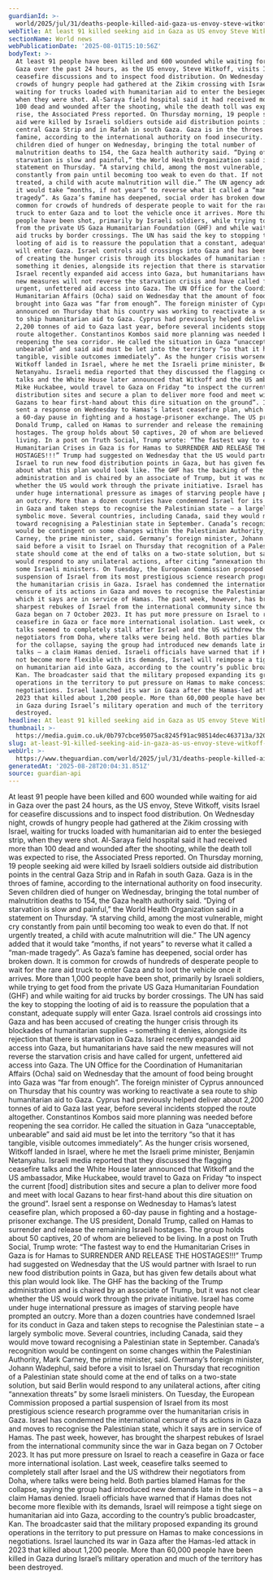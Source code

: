 ```yaml
---
guardianId: >-
  world/2025/jul/31/deaths-people-killed-aid-gaza-us-envoy-steve-witkoff-visits-israel
webTitle: At least 91 killed seeking aid in Gaza as US envoy Steve Witkoff visits Israel
sectionName: World news
webPublicationDate: '2025-08-01T15:10:56Z'
bodyText: >-
  At least 91 people have been killed and 600 wounded while waiting for aid in
  Gaza over the past 24 hours, as the US envoy, Steve Witkoff, visits Israel for
  ceasefire discussions and to inspect food distribution. On Wednesday night,
  crowds of hungry people had gathered at the Zikim crossing with Israel,
  waiting for trucks loaded with humanitarian aid to enter the besieged strip,
  when they were shot. Al-Saraya field hospital said it had received more than
  100 dead and wounded after the shooting, while the death toll was expected to
  rise, the Associated Press reported. On Thursday morning, 19 people seeking
  aid were killed by Israeli soldiers outside aid distribution points in the
  central Gaza Strip and in Rafah in south Gaza. Gaza is in the throes of
  famine, according to the international authority on food insecurity. Seven
  children died of hunger on Wednesday, bringing the total number of
  malnutrition deaths to 154, the Gaza health authority said. “Dying of
  starvation is slow and painful,” the World Health Organization said in a
  statement on Thursday. “A starving child, among the most vulnerable, might cry
  constantly from pain until becoming too weak to even do that. If not urgently
  treated, a child with acute malnutrition will die.” The UN agency added that
  it would take “months, if not years” to reverse what it called a “man-made
  tragedy”. As Gaza’s famine has deepened, social order has broken down. It is
  common for crowds of hundreds of desperate people to wait for the rare aid
  truck to enter Gaza and to loot the vehicle once it arrives. More than 1,000
  people have been shot, primarily by Israeli soldiers, while trying to get food
  from the private US Gaza Humanitarian Foundation (GHF) and while waiting for
  aid trucks by border crossings. The UN has said the key to stopping the
  looting of aid is to reassure the population that a constant, adequate supply
  will enter Gaza. Israel controls aid crossings into Gaza and has been accused
  of creating the hunger crisis through its blockades of humanitarian supplies –
  something it denies, alongside its rejection that there is starvation in Gaza.
  Israel recently expanded aid access into Gaza, but humanitarians have said the
  new measures will not reverse the starvation crisis and have called for
  urgent, unfettered aid access into Gaza. The UN Office for the Coordination of
  Humanitarian Affairs (Ocha) said on Wednesday that the amount of food being
  brought into Gaza was “far from enough”. The foreign minister of Cyprus
  announced on Thursday that his country was working to reactivate a sea route
  to ship humanitarian aid to Gaza. Cyprus had previously helped deliver about
  2,200 tonnes of aid to Gaza last year, before several incidents stopped the
  route altogether. Constantinos Kombos said more planning was needed before
  reopening the sea corridor. He called the situation in Gaza “unacceptable,
  unbearable” and said aid must be let into the territory “so that it has
  tangible, visible outcomes immediately”. As the hunger crisis worsened,
  Witkoff landed in Israel, where he met the Israeli prime minister, Benjamin
  Netanyahu. Israeli media reported that they discussed the flagging ceasefire
  talks and the White House later announced that Witkoff and the US ambassador,
  Mike Huckabee, would travel to Gaza on Friday “to inspect the current [food]
  distribution sites and secure a plan to deliver more food and meet with local
  Gazans to hear first-hand about this dire situation on the ground”. Israel
  sent a response on Wednesday to Hamas’s latest ceasefire plan, which proposed
  a 60-day pause in fighting and a hostage-prisoner exchange. The US president,
  Donald Trump, called on Hamas to surrender and release the remaining Israeli
  hostages. The group holds about 50 captives, 20 of whom are believed to be
  living. In a post on Truth Social, Trump wrote: “The fastest way to end the
  Humanitarian Crises in Gaza is for Hamas to SURRENDER AND RELEASE THE
  HOSTAGES!!!” Trump had suggested on Wednesday that the US would partner with
  Israel to run new food distribution points in Gaza, but has given few details
  about what this plan would look like. The GHF has the backing of the Trump
  administration and is chaired by an associate of Trump, but it was not clear
  whether the US would work through the private initiative. Israel has come
  under huge international pressure as images of starving people have prompted
  an outcry. More than a dozen countries have condemned Israel for its conduct
  in Gaza and taken steps to recognise the Palestinian state – a largely
  symbolic move. Several countries, including Canada, said they would move
  toward recognising a Palestinian state in September. Canada’s recognition
  would be contingent on some changes within the Palestinian Authority, Mark
  Carney, the prime minister, said. Germany’s foreign minister, Johann Wadephul,
  said before a visit to Israel on Thursday that recognition of a Palestinian
  state should come at the end of talks on a two-state solution, but said Berlin
  would respond to any unilateral actions, after citing “annexation threats” by
  some Israeli ministers. On Tuesday, the European Commission proposed a partial
  suspension of Israel from its most prestigious science research programme over
  the humanitarian crisis in Gaza. Israel has condemned the international
  censure of its actions in Gaza and moves to recognise the Palestinian state,
  which it says are in service of Hamas. The past week, however, has brought the
  sharpest rebukes of Israel from the international community since the war in
  Gaza began on 7 October 2023. It has put more pressure on Israel to reach a
  ceasefire in Gaza or face more international isolation. Last week, ceasefire
  talks seemed to completely stall after Israel and the US withdrew their
  negotiators from Doha, where talks were being held. Both parties blamed Hamas
  for the collapse, saying the group had introduced new demands late in the
  talks – a claim Hamas denied. Israeli officials have warned that if Hamas does
  not become more flexible with its demands, Israel will reimpose a tight siege
  on humanitarian aid into Gaza, according to the country’s public broadcaster,
  Kan. The broadcaster said that the military proposed expanding its ground
  operations in the territory to put pressure on Hamas to make concessions in
  negotiations. Israel launched its war in Gaza after the Hamas-led attack in
  2023 that killed about 1,200 people. More than 60,000 people have been killed
  in Gaza during Israel’s military operation and much of the territory has been
  destroyed.
headline: At least 91 killed seeking aid in Gaza as US envoy Steve Witkoff visits Israel
thumbnail: >-
  https://media.guim.co.uk/0b797cbce95075ac8245f91ac98514dec463713a/320_0_4859_3888/500.jpg
slug: at-least-91-killed-seeking-aid-in-gaza-as-us-envoy-steve-witkoff-visits-israel
webUrl: >-
  https://www.theguardian.com/world/2025/jul/31/deaths-people-killed-aid-gaza-us-envoy-steve-witkoff-visits-israel
generatedAt: '2025-08-28T20:04:31.851Z'
source: guardian-api
---
```

At least 91 people have been killed and 600 wounded while waiting for aid in Gaza over the past 24 hours, as the US envoy, Steve Witkoff, visits Israel for ceasefire discussions and to inspect food distribution. On Wednesday night, crowds of hungry people had gathered at the Zikim crossing with Israel, waiting for trucks loaded with humanitarian aid to enter the besieged strip, when they were shot. Al-Saraya field hospital said it had received more than 100 dead and wounded after the shooting, while the death toll was expected to rise, the Associated Press reported. On Thursday morning, 19 people seeking aid were killed by Israeli soldiers outside aid distribution points in the central Gaza Strip and in Rafah in south Gaza. Gaza is in the throes of famine, according to the international authority on food insecurity. Seven children died of hunger on Wednesday, bringing the total number of malnutrition deaths to 154, the Gaza health authority said. “Dying of starvation is slow and painful,” the World Health Organization said in a statement on Thursday. “A starving child, among the most vulnerable, might cry constantly from pain until becoming too weak to even do that. If not urgently treated, a child with acute malnutrition will die.” The UN agency added that it would take “months, if not years” to reverse what it called a “man-made tragedy”. As Gaza’s famine has deepened, social order has broken down. It is common for crowds of hundreds of desperate people to wait for the rare aid truck to enter Gaza and to loot the vehicle once it arrives. More than 1,000 people have been shot, primarily by Israeli soldiers, while trying to get food from the private US Gaza Humanitarian Foundation (GHF) and while waiting for aid trucks by border crossings. The UN has said the key to stopping the looting of aid is to reassure the population that a constant, adequate supply will enter Gaza. Israel controls aid crossings into Gaza and has been accused of creating the hunger crisis through its blockades of humanitarian supplies – something it denies, alongside its rejection that there is starvation in Gaza. Israel recently expanded aid access into Gaza, but humanitarians have said the new measures will not reverse the starvation crisis and have called for urgent, unfettered aid access into Gaza. The UN Office for the Coordination of Humanitarian Affairs (Ocha) said on Wednesday that the amount of food being brought into Gaza was “far from enough”. The foreign minister of Cyprus announced on Thursday that his country was working to reactivate a sea route to ship humanitarian aid to Gaza. Cyprus had previously helped deliver about 2,200 tonnes of aid to Gaza last year, before several incidents stopped the route altogether. Constantinos Kombos said more planning was needed before reopening the sea corridor. He called the situation in Gaza “unacceptable, unbearable” and said aid must be let into the territory “so that it has tangible, visible outcomes immediately”. As the hunger crisis worsened, Witkoff landed in Israel, where he met the Israeli prime minister, Benjamin Netanyahu. Israeli media reported that they discussed the flagging ceasefire talks and the White House later announced that Witkoff and the US ambassador, Mike Huckabee, would travel to Gaza on Friday “to inspect the current [food] distribution sites and secure a plan to deliver more food and meet with local Gazans to hear first-hand about this dire situation on the ground”. Israel sent a response on Wednesday to Hamas’s latest ceasefire plan, which proposed a 60-day pause in fighting and a hostage-prisoner exchange. The US president, Donald Trump, called on Hamas to surrender and release the remaining Israeli hostages. The group holds about 50 captives, 20 of whom are believed to be living. In a post on Truth Social, Trump wrote: “The fastest way to end the Humanitarian Crises in Gaza is for Hamas to SURRENDER AND RELEASE THE HOSTAGES!!!” Trump had suggested on Wednesday that the US would partner with Israel to run new food distribution points in Gaza, but has given few details about what this plan would look like. The GHF has the backing of the Trump administration and is chaired by an associate of Trump, but it was not clear whether the US would work through the private initiative. Israel has come under huge international pressure as images of starving people have prompted an outcry. More than a dozen countries have condemned Israel for its conduct in Gaza and taken steps to recognise the Palestinian state – a largely symbolic move. Several countries, including Canada, said they would move toward recognising a Palestinian state in September. Canada’s recognition would be contingent on some changes within the Palestinian Authority, Mark Carney, the prime minister, said. Germany’s foreign minister, Johann Wadephul, said before a visit to Israel on Thursday that recognition of a Palestinian state should come at the end of talks on a two-state solution, but said Berlin would respond to any unilateral actions, after citing “annexation threats” by some Israeli ministers. On Tuesday, the European Commission proposed a partial suspension of Israel from its most prestigious science research programme over the humanitarian crisis in Gaza. Israel has condemned the international censure of its actions in Gaza and moves to recognise the Palestinian state, which it says are in service of Hamas. The past week, however, has brought the sharpest rebukes of Israel from the international community since the war in Gaza began on 7 October 2023. It has put more pressure on Israel to reach a ceasefire in Gaza or face more international isolation. Last week, ceasefire talks seemed to completely stall after Israel and the US withdrew their negotiators from Doha, where talks were being held. Both parties blamed Hamas for the collapse, saying the group had introduced new demands late in the talks – a claim Hamas denied. Israeli officials have warned that if Hamas does not become more flexible with its demands, Israel will reimpose a tight siege on humanitarian aid into Gaza, according to the country’s public broadcaster, Kan. The broadcaster said that the military proposed expanding its ground operations in the territory to put pressure on Hamas to make concessions in negotiations. Israel launched its war in Gaza after the Hamas-led attack in 2023 that killed about 1,200 people. More than 60,000 people have been killed in Gaza during Israel’s military operation and much of the territory has been destroyed.
